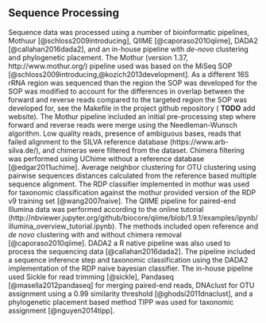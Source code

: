## Sequence Processing
Sequence data was processed using a number of bioinformatic pipelines, Mothuur [@schloss2009introducing], QIIME [@caporaso2010qiime], DADA2 [@callahan2016dada2], and an in-house pipeline with _de-novo_ clustering and phylogenetic placement.
The Mothur (version 1.37, http://www.mothur.org/) pipeline used was based on the MiSeq SOP [@schloss2009introducing,@kozich2013development].
As a different 16S rRNA region was sequenced than the region the SOP was developed for the SOP was modified to account for the differences in overlap between the forward and reverse reads compared to the targeted region the SOP was developed for, see the Makefile in the project github repository ( __TODO__ add website).
The Mothur pipeline included an initial pre-processing step where forward and reverse reads were merge using the Needleman-Wunsch algorithm.
Low quality reads, presence of ambiguous bases, reads that failed alignment to the SILVA reference database (https://www.arb-silva.de/), and chimeras were filtered from the dataset.
Chimera filtering was performed using UChime without a reference database [@edgar2011uchime].
Average neighbor clustering for OTU clustering using pairwise sequences distances calculated from the reference based multiple sequence alignment.
The RDP classifier implemented in mothur was used for taxonomic classification against the mothur provided version of the RDP v9 training set [@wang2007naive].
The QIIME pipeline for paired-end Illumina data was performed according to the online tutorial (http://nbviewer.jupyter.org/github/biocore/qiime/blob/1.9.1/examples/ipynb/illumina_overview_tutorial.ipynb).
The methods included open reference and _de novo_ clustering with and without chimera removal [@caporaso2010qiime].
DADA2 a R native pipeline was also used to process the sequencing data [@callahan2016dada2].
The pipeline included a sequence inference step and taxonomic classification using the DADA2 implementation of the RDP naive bayesian classifier.
The in-house pipeline used Sickle for read trimming [@sickle], Pandaseq [@masella2012pandaseq] for merging paired-end reads, DNAclust for OTU assignment using a 0.99 similarity threshold [@ghodsi2011dnaclust], and a phylogenetic placement based method TIPP was used for taxonomic assignment [@nguyen2014tipp].  
